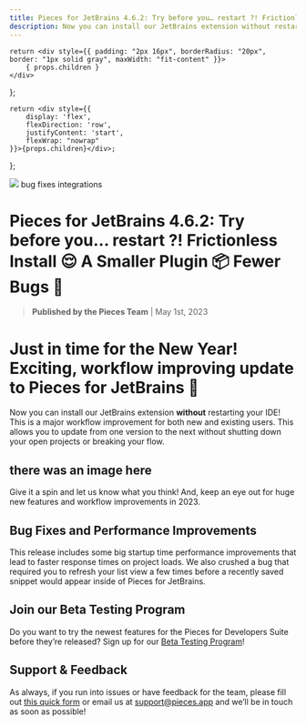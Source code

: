 ```yaml
---
title: Pieces for JetBrains 4.6.2: Try before you… restart ?! Frictionless Install 😌 A Smaller Plugin 📦 Fewer Bugs 🐛
description: Now you can install our JetBrains extension without restarting your IDE! This is a major workflow improvement for both new and existing users. This allows you to update from one version to the next without shutting down your open projects or breaking your flow.
---
```


    return <div style={{ padding: "2px 16px", borderRadius: "20px", border: "1px solid gray", maxWidth: "fit-content" }}>
        { props.children }
    </div>
};

    return <div style={{
        display: 'flex',
        flexDirection: 'row',
        justifyContent: 'start',
        flexWrap: "nowrap"
    }}>{props.children}</div>;
};

<link rel="canonical" href="https://code.pieces.app/updates/pieces-for-jetbrains-462-try-before-you-restart-frictionless-install-a-smaller-plugin-fewer" />

![](https://uploads-ssl.webflow.com/6143afec68f555387049efb3/63a0c59e3ea23f1acdc57dff_JetBrains-4_6_2_f19347e10cb7e10f628481c2c8120854_2000.jpeg)
<GridFlexRow><Tag>bug fixes</Tag> <Tag>integrations</Tag></GridFlexRow>

# Pieces for JetBrains 4.6.2: Try before you… restart ?! Frictionless Install 😌 A Smaller Plugin 📦 Fewer Bugs 🐛
> **Published by the Pieces Team** | May 1st, 2023

# Just in time for the New Year! Exciting, workflow improving update to Pieces for JetBrains 👀
Now you can install our JetBrains extension **without** restarting your IDE! This is a major workflow improvement for both new and existing users. This allows you to update from one version to the next without shutting down your open projects or breaking your flow.

## there was an image here

Give it a spin and let us know what you think! And, keep an eye out for huge new features and workflow improvements in 2023.

## Bug Fixes and Performance Improvements
This release includes some big startup time performance improvements that lead to faster response times on project loads. We also crushed a bug that required you to refresh your list view a few times before a recently saved snippet would appear inside of Pieces for JetBrains.

## Join our Beta Testing Program
Do you want to try the newest features for the Pieces for Developers Suite before they’re released? Sign up for our <a href="https://getpieces.typeform.com/to/XGGlUqEI" target="_blank" rel="noopener noreferrer">Beta Testing Program</a>!

## Support & Feedback
As always, if you run into issues or have feedback for the team, please fill out <a href="https://getpieces.typeform.com/to/mCjBSIjF" target="_blank" rel="noopener noreferrer">this quick form</a> or email us at <a href="mailto:support@pieces.app" target="_blank" rel="noopener noreferrer">support@pieces.app</a> and we’ll be in touch as soon as possible!
